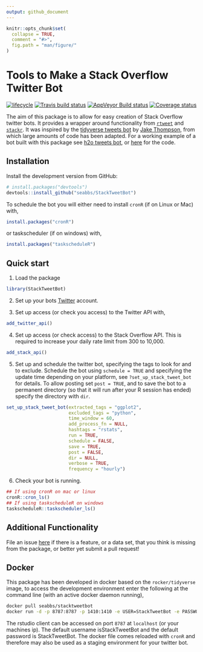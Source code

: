 ```yaml
---
output: github_document
---
```


```r
knitr::opts_chunk$set(
  collapse = TRUE,
  comment = "#>",
  fig.path = "man/figure/"
)
```

# Tools to Make a Stack Overflow Twitter Bot

  [![lifecycle](https://img.shields.io/badge/lifecycle-experimental-orange.svg)](https://www.tidyverse.org/lifecycle/#experimental)
  [![Travis build status](https://travis-ci.org/seabbs/StackTweetBot.svg?branch=master)](https://travis-ci.org/seabbs/StackTweetBot)
[![AppVeyor Build status](https://ci.appveyor.com/api/projects/status/gfrebm0dpua1wmff?svg=true)](https://ci.appveyor.com/project/seabbs/stacktweetbot)
  [![Coverage status](https://codecov.io/gh/seabbs/StackTweetBot/branch/master/graph/badge.svg)](https://codecov.io/github/seabbs/StackTweetBot?branch=master)

The aim of this package is to allow for easy creation of Stack Overflow twitter bots. It provides a wrapper around functionality from [`rtweet`](http://rtweet.info/) and [`stackr`](https://github.com/dgrtwo/stackr). It was inspired by the [tidyverse tweets bot](https://github.com/wjakethompson/tidyverse-tweets/blob/master/tidyversetweets.R) by [Jake Thompson](https://www.wjakethompson.com/), from which large amounts of code has been adapted. For a working example of a bot built with this package see [h2o tweets bot](https://twitter.com/h2o_tweets), or [here](https://github.com/seabbs/h2o_tweets) for the code.

## Installation

Install the development version from GitHub:

```r
# install.packages("devtools")
devtools::install_github("seabbs/StackTweetBot")
```

To schedule the bot you will either need to install `cronR` (if on Linux or Mac) with, 

```r
install.packages("cronR")
```

or taskscheduler (if on windows) with,

```r
install.packages("taskscheduleR")
```

## Quick start

1. Load the package

```r
library(StackTweetBot)
```

2. Set up your bots [Twitter](https://twitter.com/) account.

3. Set up access (or check you access) to the Twitter API with, 

```r
add_twitter_api()
```

4. Set up access (or check access) to the Stack Overflow API. This is required to increase your daily rate limit from 300 to 10,000.

```r
add_stack_api()
```

5. Set up and schedule the twitter bot, specifying the tags to look for and to exclude. Schedule the bot using `schedule = TRUE` and specifying the update time depending on your platform, see `?set_up_stack_tweet_bot` for details. To allow posting set `post = TRUE`, and to save the bot to a permanent directory (so that it will run after your R session has ended) specify the directory with `dir`.

```r
set_up_stack_tweet_bot(extracted_tags = "ggplot2",
                       excluded_tags = "python",
                       time_window = 60,
                       add_process_fn = NULL, 
                       hashtags = "rstats",
                       run = TRUE, 
                       schedule = FALSE,
                       save = TRUE, 
                       post = FALSE,
                       dir = NULL,
                       verbose = TRUE,
                       frequency = "hourly")
```

6. Check your bot is running.

```r
## If using cronR on mac or linux
cronR::cron_ls()
## If using taskscheduleR on windows
taskscheduleR::taskscheduler_ls()
```
## Additional Functionality

File an issue [here](https://github.com/seabbs/StackTweetBot/issues) if there is a feature, or a data set, that you think is missing from the package, or better yet submit a pull request!

## Docker

This package has been developed in docker based on the `rocker/tidyverse` image, to access the  development environment enter the following at the command line (with an active docker daemon running),

```bash
docker pull seabbs/stacktweetbot
docker run -d -p 8787:8787 -p 1410:1410 -e USER=StackTweetBot -e PASSWORD=StackTweetBot --name StackTweetBot seabbs/stacktweetbot
```

The rstudio client can be accessed on port `8787` at `localhost` (or your machines ip). The default username isStackTweetBot and the default password is StackTweetBot. The docker file comes reloaded with `cronR` and therefore may also be used as a staging environment for your twitter bot.
